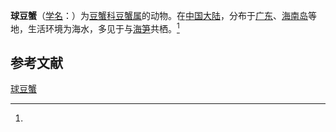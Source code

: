 {{Speciesbox
| name = 球豆蟹
| status = 
| status_system = 
| image = 
| genus = Pinnotheres
| species = pilulus
| authority = (Dai, 1980)<ref name='id11901'>{{cite web| url =http://www.bioinfo.cn/db05/BjdwSpecies.php?action=view&id=11901| title =球豆蟹| work =《中国动物物种编目数据库》| publisher =中国科学院微生物研究所| author =中国科学院动物研究所| accessdate =2009-04-28| deadurl =yes| archiveurl =https://web.archive.org/web/20160305085329/http://www.bioinfo.cn/db05/BjdwSpecies.php?action=view&id=11901| archivedate =2016-03-05}}</ref>
}}

'''球豆蟹'''（[[学名|学名]]：{{lang|la|''Pinnotheres pilulus''}}）为[[豆蟹科|豆蟹科]][[豆蟹属|豆蟹属]]的动物。在[[中国大陆|中国大陆]]，分布于[[广东|广东]]、[[海南岛|海南岛]]等地，生活环境为海水，多见于与[[海笋|海笋]]共栖。<ref name='id11901'/>

== 参考文献 ==
{{reflist}}

{{Wikispecies|Pinnotheres pilulus}}
{{Taxonbar|from=Q14108190}}

[[Category:豆蟹属|球豆蟹]]


{{螃蟹小作品}}